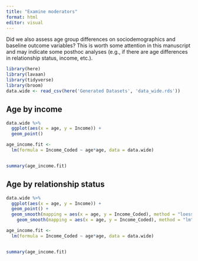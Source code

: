 ```yaml
---
title: "Examine moderators"
format: html
editor: visual
---
```


Did we also assess age group differences on sociodemographics and baseline outcome variables? This is worth some attention in this manuscript and may indicate some posthoc analyses (e.g., if there are age differences in relationship status, income, etc.).

```r
library(here)
library(lavaan)
library(tidyverse)
library(broom)
data.wide <- read_csv(here('Generated Datasets', 'data_wide.rds'))
```

## Age by income

```r


data.wide %>%
  ggplot(aes(x = age, y = Income)) +
  geom_point()

```

```r

age_income.fit <-
  lm(formula = Income_Coded ~ age*age, data = data.wide)


summary(age_income.fit)

```

## Age by relationship status

```r


data.wide %>%
  ggplot(aes(x = age, y = Income)) +
  geom_point() +
  geom_smooth(mapping = aes(x = age, y = Income_Coded), method = "loess") +
    geom_smooth(mapping = aes(x = age, y = Income_Coded), method = "lm", color = 'red')

```

```r

age_income.fit <-
  lm(formula = Income_Coded ~ age*age, data = data.wide)


summary(age_income.fit)

```
